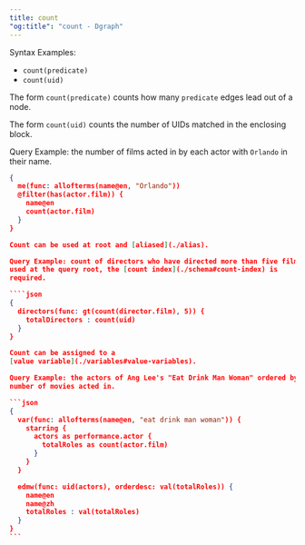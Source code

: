 ```yaml
---
title: count
"og:title": "count - Dgraph"
---
```



<DgraphWIP />

Syntax Examples:

- `count(predicate)`
- `count(uid)`

The form `count(predicate)` counts how many `predicate` edges lead out of a
node.

The form `count(uid)` counts the number of UIDs matched in the enclosing block.

Query Example: the number of films acted in by each actor with `Orlando` in
their name.

`````json
{
  me(func: allofterms(name@en, "Orlando"))
  @filter(has(actor.film)) {
    name@en
    count(actor.film)
  }
}

Count can be used at root and [aliased](./alias).

Query Example: count of directors who have directed more than five films. When
used at the query root, the [count index](./schema#count-index) is
required.

````json
{
  directors(func: gt(count(director.film), 5)) {
    totalDirectors : count(uid)
  }
}

Count can be assigned to a
[value variable](./variables#value-variables).

Query Example: the actors of Ang Lee's "Eat Drink Man Woman" ordered by the
number of movies acted in.

```json
{
  var(func: allofterms(name@en, "eat drink man woman")) {
    starring {
      actors as performance.actor {
        totalRoles as count(actor.film)
      }
    }
  }

  edmw(func: uid(actors), orderdesc: val(totalRoles)) {
    name@en
    name@zh
    totalRoles : val(totalRoles)
  }
}
```
`````
